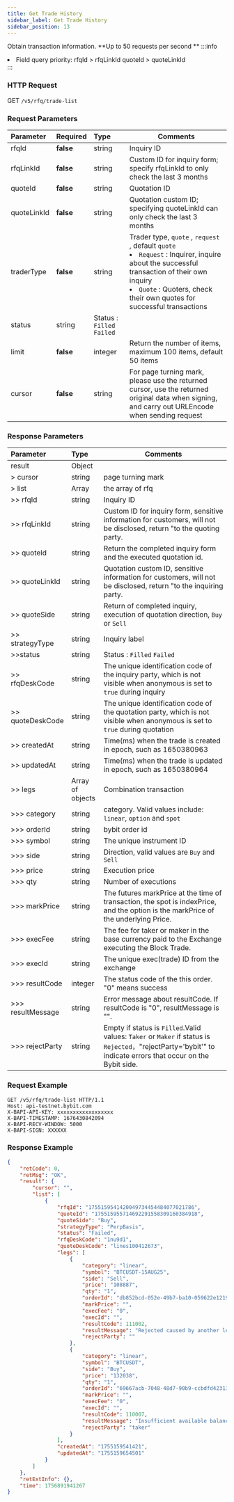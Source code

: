 ```yaml
---
title: Get Trade History 
sidebar_label: Get Trade History
sidebar_position: 13
---
```

Obtain transaction information. **Up to 50 requests per second ** 
:::info
<li>Field query priority: rfqId > rfqLinkId  quoteId > quoteLinkId</li>
:::


### HTTP Request
GET `/v5/rfq/trade-list`

### Request Parameters
| Parameter | Required | Type | Comments|
|:----- |:-------|:-----|------ |
|rfqId |**false** |string|Inquiry ID|
|rfqLinkId |**false**  |string |Custom ID for inquiry form; specify rfqLinkId to only check the last 3 months|
|quoteId |**false** |string|Quotation ID|
|quoteLinkId |**false**  |string |Quotation custom ID; specifying quoteLinkId can only check the last 3 months|
|traderType |**false**  |string |Trader type, `quote` , `request` , default `quote`<li>`Request` : Inquirer, inquire about the successful transaction of their own inquiry </li><li>`Quote` : Quoters, check their own quotes for successful transactions</li>|
|status |string |Status : `Filled` `Failed` |
|limit |**false** |integer|Return the number of items, maximum 100 items, default 50 items|
|cursor |**false** |string|For page turning mark, please use the returned cursor, use the returned original data when signing, and carry out URLEncode when sending request|

### Response Parameters
| Parameter | Type | Comments|
|:----- |:-----|----- |
|result |Object ||
|> cursor |string |page turning mark|
|> list |Array |the array of rfq|
|>> rfqId |string |Inquiry ID|
|>> rfqLinkId |string |Custom ID for inquiry form, sensitive information for customers, will not be disclosed, return "to the quoting party. |
|>> quoteId |string |Return the completed inquiry form and the executed quotation id.|
|>> quoteLinkId |string |Quotation custom ID, sensitive information for customers, will not be disclosed, return "to the inquiring party. |
|>> quoteSide |string |Return of completed inquiry, execution of quotation direction, `Buy` or `Sell`|
|>> strategyType |string |Inquiry label|
|>>status |string |Status : `Filled` `Failed`|
|>> rfqDeskCode |string |The unique identification code of the inquiry party, which is not visible when anonymous is set to `true` during inquiry |
|>> quoteDeskCode |string |The unique identification code of the quotation party, which is not visible when anonymous is set to `true` during quotation |
|>> createdAt |string |Time(ms) when the trade is created in epoch, such as 1650380963 |
|>> updatedAt |string |Time(ms) when the trade is updated in epoch, such as 1650380964 |
|>> legs |Array of objects |Combination transaction |
|>>> category |string |category. Valid values include: `linear`, `option` and `spot` |
|>>> orderId |string |bybit order id |
|>>> symbol |string |The unique instrument ID|
|>>> side |string |Direction, valid values are `Buy` and `Sell`|
|>>> price |string |Execution price|
|>>> qty |string |Number of executions|
|>>> markPrice |string |The futures markPrice at the time of transaction, the spot is indexPrice, and the option is the markPrice of the underlying Price.|
|>>> execFee |string |The fee for taker or maker in the base currency paid to the Exchange executing the Block Trade.|
|>>> execId |string |The unique exec(trade) ID from the exchange|
|>>> resultCode |integer |The status code of the this order. "0" means success|
|>>> resultMessage |string |Error message about resultCode. If resultCode is "0", resultMessage is "".|
|>>> rejectParty |string |Empty if status is `Filled`.Valid values: `Taker` or `Maker` if status is `Rejected`，"rejectParty='bybit'" to indicate errors that occur on the Bybit side.|

### Request Example

```http
GET /v5/rfq/trade-list HTTP/1.1
Host: api-testnet.bybit.com
X-BAPI-API-KEY: xxxxxxxxxxxxxxxxxx
X-BAPI-TIMESTAMP: 1676430842094
X-BAPI-RECV-WINDOW: 5000
X-BAPI-SIGN: XXXXXX
```

### Response Example

```json
{
    "retCode": 0,
    "retMsg": "OK",
    "result": {
        "cursor": "",
        "list": [
            {
                "rfqId": "1755159541420049734454484077021786",
                "quoteId": "175515955714692291558309160384918",
                "quoteSide": "Buy",
                "strategyType": "PerpBasis",
                "status": "Failed",
                "rfqDeskCode": "1nu9d1",
                "quoteDeskCode": "lines100412673",
                "legs": [
                    {
                        "category": "linear",
                        "symbol": "BTCUSDT-15AUG25",
                        "side": "Sell",
                        "price": "108887",
                        "qty": "1",
                        "orderId": "db852bcd-052e-49b7-ba10-059622e1219b",
                        "markPrice": "",
                        "execFee": "0",
                        "execId": "",
                        "resultCode": 111002,
                        "resultMessage": "Rejected caused by another legs",
                        "rejectParty": ""
                    },
                    {
                        "category": "linear",
                        "symbol": "BTCUSDT",
                        "side": "Buy",
                        "price": "132038",
                        "qty": "1",
                        "orderId": "69667acb-7048-48d7-90b9-ccbdfd423130",
                        "markPrice": "",
                        "execFee": "0",
                        "execId": "",
                        "resultCode": 110007,
                        "resultMessage": "Insufficient available balance",
                        "rejectParty": "taker"
                    }
                ],
                "createdAt": "1755159541421",
                "updatedAt": "1755159654501"
            }
        ]
    },
    "retExtInfo": {},
    "time": 1756891941267
}
```
